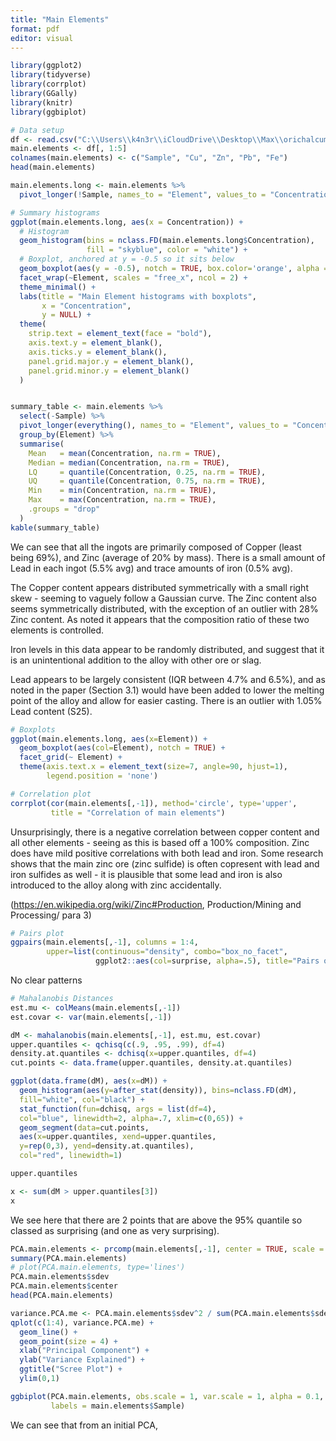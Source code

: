 ---
title: "Main Elements"
format: pdf
editor: visual
---

```{r}
library(ggplot2)
library(tidyverse)
library(corrplot)
library(GGally)
library(knitr)
library(ggbiplot)
```

```{r}
# Data setup
df <- read.csv("C:\\Users\\k4n3r\\iCloudDrive\\Desktop\\Max\\orichalcum_ingots_dataset.csv", skip = 2)
main.elements <- df[, 1:5]
colnames(main.elements) <- c("Sample", "Cu", "Zn", "Pb", "Fe")
head(main.elements)

main.elements.long <- main.elements %>%
  pivot_longer(!Sample, names_to = "Element", values_to = "Concentration")
```

```{r}
# Summary histograms
ggplot(main.elements.long, aes(x = Concentration)) +
  # Histogram
  geom_histogram(bins = nclass.FD(main.elements.long$Concentration),
                 fill = "skyblue", color = "white") +
  # Boxplot, anchored at y = -0.5 so it sits below
  geom_boxplot(aes(y = -0.5), notch = TRUE, box.color='orange', alpha = 0.7, width = 0.3, outlier.size = 1) +
  facet_wrap(~Element, scales = "free_x", ncol = 2) +
  theme_minimal() +
  labs(title = "Main Element histograms with boxplots",
       x = "Concentration",
       y = NULL) +
  theme(
    strip.text = element_text(face = "bold"),
    axis.text.y = element_blank(),
    axis.ticks.y = element_blank(),
    panel.grid.major.y = element_blank(),
    panel.grid.minor.y = element_blank()
  )


summary_table <- main.elements %>%
  select(-Sample) %>%
  pivot_longer(everything(), names_to = "Element", values_to = "Concentration") %>%
  group_by(Element) %>%
  summarise(
    Mean   = mean(Concentration, na.rm = TRUE),
    Median = median(Concentration, na.rm = TRUE),
    LQ     = quantile(Concentration, 0.25, na.rm = TRUE),
    UQ     = quantile(Concentration, 0.75, na.rm = TRUE),
    Min    = min(Concentration, na.rm = TRUE),
    Max    = max(Concentration, na.rm = TRUE),
    .groups = "drop"
  )
kable(summary_table)
```

We can see that all the ingots are primarily composed of Copper (least being 69%), and Zinc (average of 20% by mass). There is a small amount of Lead in each ingot (5.5% avg) and trace amounts of iron (0.5% avg).

The Copper content appears distributed symmetrically with a small right skew - seeming to vaguely follow a Gaussian curve. The Zinc content also seems symmetrically distributed, with the exception of an outlier with 28% Zinc content. As noted it appears that the composition ratio of these two elements is controlled.

Iron levels in this data appear to be randomly distributed, and suggest that it is an unintentional addition to the alloy with other ore or slag.

Lead appears to be largely consistent (IQR between 4.7% and 6.5%), and as noted in the paper (Section 3.1) would have been added to lower the melting point of the alloy and allow for easier casting. There is an outlier with 1.05% Lead content (S25).

```{r}
# Boxplots
ggplot(main.elements.long, aes(x=Element)) + 
  geom_boxplot(aes(col=Element), notch = TRUE) +
  facet_grid(~ Element) +
  theme(axis.text.x = element_text(size=7, angle=90, hjust=1), 
        legend.position = 'none')
```

```{r}
# Correlation plot
corrplot(cor(main.elements[,-1]), method='circle', type='upper', 
         title = "Correlation of main elements")
```

Unsurprisingly, there is a negative correlation between copper content and all other elements - seeing as this is based off a 100% composition. Zinc does have mild positive correlations with both lead and iron. Some research shows that the main zinc ore (zinc sulfide) is often copresent with lead and iron sulfides as well - it is plausible that some lead and iron is also introduced to the alloy along with zinc accidentally.

(<https://en.wikipedia.org/wiki/Zinc#Production>, Production/Mining and Processing/ para 3)

```{r}
# Pairs plot
ggpairs(main.elements[,-1], columns = 1:4, 
        upper=list(continuous="density", combo="box_no_facet", 
                   ggplot2::aes(col=surprise, alpha=.5), title="Pairs of main elements"))

```

No clear patterns

```{r}
# Mahalanobis Distances
est.mu <- colMeans(main.elements[,-1])
est.covar <- var(main.elements[,-1])

dM <- mahalanobis(main.elements[,-1], est.mu, est.covar)
upper.quantiles <- qchisq(c(.9, .95, .99), df=4)
density.at.quantiles <- dchisq(x=upper.quantiles, df=4)
cut.points <- data.frame(upper.quantiles, density.at.quantiles)

ggplot(data.frame(dM), aes(x=dM)) +
  geom_histogram(aes(y=after_stat(density)), bins=nclass.FD(dM),
  fill="white", col="black") +
  stat_function(fun=dchisq, args = list(df=4),
  col="blue", linewidth=2, alpha=.7, xlim=c(0,65)) +
  geom_segment(data=cut.points,
  aes(x=upper.quantiles, xend=upper.quantiles,
  y=rep(0,3), yend=density.at.quantiles),
  col="red", linewidth=1)

upper.quantiles

x <- sum(dM > upper.quantiles[3])
x
```

We see here that there are 2 points that are above the 95% quantile so classed as surprising (and one as very surprising).

```{r}
PCA.main.elements <- prcomp(main.elements[,-1], center = TRUE, scale = TRUE)
summary(PCA.main.elements)
# plot(PCA.main.elements, type='lines')
PCA.main.elements$sdev
PCA.main.elements$center
head(PCA.main.elements)

variance.PCA.me <- PCA.main.elements$sdev^2 / sum(PCA.main.elements$sdev^2)
qplot(c(1:4), variance.PCA.me) +
  geom_line() +
  geom_point(size = 4) +
  xlab("Principal Component") +
  ylab("Variance Explained") +
  ggtitle("Scree Plot") +
  ylim(0,1)

ggbiplot(PCA.main.elements, obs.scale = 1, var.scale = 1, alpha = 0.1, 
         labels = main.elements$Sample)
```

We can see that from an initial PCA,
